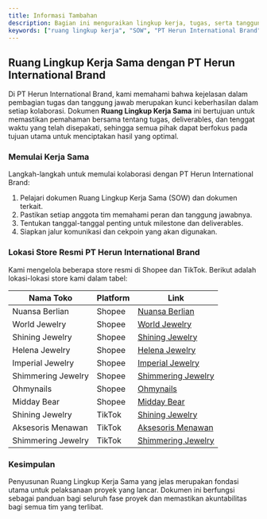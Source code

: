 ```yaml
---
title: Informasi Tambahan
description: Bagian ini menguraikan lingkup kerja, tugas, serta tanggung jawab dalam kolaborasi bersama PT. Herun International Brand.
keywords: ["ruang lingkup kerja", "SOW", "PT Herun International Brand", "Nuansa Berlian"]
---
```


## Ruang Lingkup Kerja Sama dengan PT Herun International Brand

Di PT Herun International Brand, kami memahami bahwa kejelasan dalam pembagian tugas dan tanggung jawab merupakan kunci keberhasilan dalam setiap kolaborasi. Dokumen **Ruang Lingkup Kerja Sama** ini bertujuan untuk memastikan pemahaman bersama tentang tugas, deliverables, dan tenggat waktu yang telah disepakati, sehingga semua pihak dapat berfokus pada tujuan utama untuk menciptakan hasil yang optimal.


### Memulai Kerja Sama

Langkah-langkah untuk memulai kolaborasi dengan PT Herun International Brand:

1. Pelajari dokumen Ruang Lingkup Kerja Sama (SOW) dan dokumen terkait.
2. Pastikan setiap anggota tim memahami peran dan tanggung jawabnya.
3. Tentukan tanggal-tanggal penting untuk milestone dan deliverables.
4. Siapkan jalur komunikasi dan cekpoin yang akan digunakan.

### Lokasi Store Resmi PT Herun International Brand

Kami mengelola beberapa store resmi di Shopee dan TikTok. Berikut adalah lokasi-lokasi store kami dalam tabel:

| Nama Toko                 | Platform   | Link                                               |
|---------------------------|------------|----------------------------------------------------|
| Nuansa Berlian            | Shopee     | [Nuansa Berlian](https://shopee.co.id/nuansaberlian) |
| World Jewelry             | Shopee     | [World Jewelry](https://shopee.co.id/worldjewelry) |
| Shining Jewelry           | Shopee     | [Shining Jewelry](https://shopee.co.id/shiningjewelry) |
| Helena Jewelry            | Shopee     | [Helena Jewelry](https://shopee.co.id/helenajewelry) |
| Imperial Jewelry          | Shopee     | [Imperial Jewelry](https://shopee.co.id/imperialjewelry) |
| Shimmering Jewelry        | Shopee     | [Shimmering Jewelry](https://shopee.co.id/shimmeringjewelry) |
| Ohmynails                 | Shopee     | [Ohmynails](https://shopee.co.id/ohmynails)         |
| Midday Bear               | Shopee     | [Midday Bear](https://shopee.co.id/middaybear)     |
| Shining Jewelry           | TikTok     | [Shining Jewelry](https://vt.tiktok.com/ZSj8wmfRo/?page=Mall) |
| Aksesoris Menawan         | TikTok     | [Aksesoris Menawan](https://vt.tiktok.com/ZSj8wmfRo/?page=Mall) |
| Shimmering Jewelry        | TikTok     | [Shimmering Jewelry](https://vt.tiktok.com/ZSj8wmfRo/?page=Mall) |

### Kesimpulan

Penyusunan Ruang Lingkup Kerja Sama yang jelas merupakan fondasi utama untuk pelaksanaan proyek yang lancar. Dokumen ini berfungsi sebagai panduan bagi seluruh fase proyek dan memastikan akuntabilitas bagi semua tim yang terlibat.
